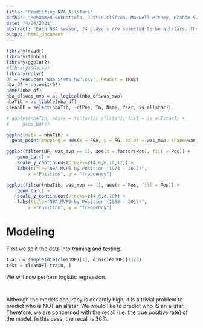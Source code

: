 ```yaml
---
title: "Predicting NBA Allstars"
author: "Mohammed Bukhattala, Justin Clifton, Maxwell Pitney, Graham Swain"
date: "4/24/2021"
abstract: "Each NBA season, 24 players are selected to be allstars. The selection process involves fans voting for players they would like to see. Players voted in by fans are selected as starters and then coaches select the 7 bench players. We offer several models for predicting if a player is an allstar based on various statistics tracked throughout the season."
output: html_document
---
```


```r
library(readr)
library(tibble)
library(ggplot2)
#library(GGally)
library(dplyr)
DF = read.csv("NBA_Stats_MVP.csv", header = TRUE)
nba_df = na.omit(DF)
names(nba_df)
nba_df$was_mvp = as.logical(nba_df$was_mvp)
nbaTib = as_tibble(nba_df)
cleanDF = select(nbaTib, -c(Pos, Tm, Name, Year, is_allstar))

# ggplot(nbaTib, aes(x = factor(is_allstar), fill = is_allstar)) +
#     geom_bar()
```


```r
ggplot(data = nbaTib) +
  geom_point(mapping = aes(x = FGA, y = FG, color = was_mvp, shape=was_mvp))
```


```r
ggplot(filter(DF, was_mvp == 1), aes(x = factor(Pos), fill = Pos)) +
    geom_bar() +
    scale_y_continuous(breaks=c(4,6,8,10,12)) +
    labs(title="NBA MVPS by Position (1974 - 2017)",
        x ="Position", y = "frequency")
```
```r
ggplot(filter(nbaTib, was_mvp == 1), aes(x = Pos, fill = Pos)) +
    geom_bar() +
    scale_y_continuous(breaks=c(4,6,8,10)) +
    labs(title="NBA MVPS by Position (1983 - 2017)",
        x ="Position", y = "frequency")
```


# Modeling

First we split the data into training and testing.
```r
train = sample(dim(cleanDF)[1], dim(cleanDF)[1]/2)
test = cleanDF[-train, ]
```

We will now perform logistic regression.
```r

```


```r

```
Although the models accuracy is decently high, it is a trivial problem to predict who is NOT an allstar. We would like to predict who IS an allstar. Therefore, we are concerned with the recall (i.e. the true positive rate) of the model. In this case, the recall is 36%.




